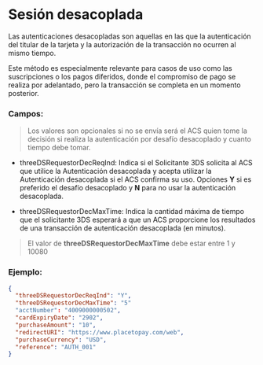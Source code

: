 <MissingTranslationBanner />

# Sesión desacoplada

Las autenticaciones desacopladas son aquellas en las que la autenticación del titular de la tarjeta y la autorización de la transacción no ocurren al mismo tiempo.

Este método es especialmente relevante para casos de uso como las suscripciones o los pagos diferidos, donde el compromiso de pago se realiza por adelantado, pero la transacción se completa en un momento posterior.

### Campos:

> Los valores son opcionales si no se envía será el ACS quien tome la decisión si realiza la autenticación por desafío desacoplado y cuanto tiempo debe tomar.

- threeDSRequestorDecReqInd: Indica si el Solicitante 3DS solicita al ACS que utilice la Autenticación desacoplada y acepta utilizar la Autenticación desacoplada si el ACS confirma su uso. Opciones **Y** si es preferido el desafío desacoplado y **N** para no usar la autenticación desacoplada.

- threeDSRequestorDecMaxTime: Indica la cantidad máxima de tiempo que el solicitante 3DS esperará a que un ACS proporcione los resultados de una transacción de autenticación desacoplada (en minutos).

> El valor de **threeDSRequestorDecMaxTime** debe estar entre 1 y 10080

### Ejemplo:

```json
{
  "threeDSRequestorDecReqInd": "Y",
  "threeDSRequestorDecMaxTime": "5"
  "acctNumber": "4009000000502",
  "cardExpiryDate": "2902",
  "purchaseAmount": "10",
  "redirectURI": "https://www.placetopay.com/web",
  "purchaseCurrency": "USD",
  "reference": "AUTH_001"
}
```